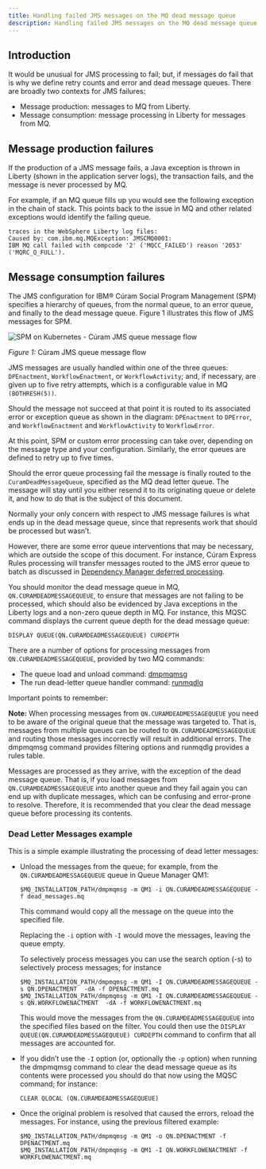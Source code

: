 ```yaml
---
title: Handling failed JMS messages on the MQ dead message queue
description: Handling failed JMS messages on the MQ dead message queue
---
```


## Introduction

It would be unusual for JMS processing to fail; but, if messages do fail that is why we define retry counts and error and dead message queues.
There are broadly two contexts for JMS failures:

* Message production: messages to MQ from Liberty.
* Message consumption: message processing in Liberty for messages from MQ.

## Message production failures

If the production of a JMS message fails, a Java exception is thrown in Liberty (shown in the application server logs), the transaction fails, and the message is never processed by MQ.

For example, if an MQ queue fills up you would see the following exception in the chain of stack. This points back to the issue in MQ and other related exceptions would identify the failing queue.

```
traces in the WebSphere Liberty log files:
Caused by: com.ibm.mq.MQException: JMSCMQ0001:
IBM MQ call failed with compcode '2' ('MQCC_FAILED') reason '2053' ('MQRC_Q_FULL').
```

## Message consumption failures

The JMS configuration for IBM® Cúram Social Program Management (SPM) specifies a hierarchy of queues, from the normal queue, to an error queue, and finally to the dead message queue.
Figure 1 illustrates this flow of JMS messages for SPM.

![SPM on Kubernetes - Cúram JMS queue message flow](../../images/curam_jmsqueue_message_flow.png)
<Caption>

*Figure 1:* Cúram JMS queue message flow

</Caption>

JMS messages are usually handled within one of the three queues: `DPEnactment`, `WorkflowEnactment`, or `WorkflowActivity`; and, if necessary, are given up to five retry attempts, which is a configurable value in MQ `(BOTHRESH(5))`.

Should the message not succeed at that point it is routed to its associated error or exception queue as shown in the diagram: `DPEnactment` to `DPError`, and `WorkflowEnactment` and `WorkflowActivity` to `WorkflowError`.

At this point, SPM or custom error processing can take over, depending on the message type and your configuration.  Similarly, the error queues are defined to retry up to five times.

Should the error queue processing fail the message is finally routed to the `CuramDeadMessageQueue`, specified as the MQ dead letter queue.
The message will stay until you either resend it to its originating queue or delete it, and how to do that is the subject of this document.

Normally your only concern with respect to JMS message failures is what ends up in the dead message queue, since that represents work that should be processed but wasn’t.

However, there are some error queue interventions that may be necessary, which are outside the scope of this document.
For instance, Cúram Express Rules processing will transfer messages routed to the JMS error queue to batch as discussed in [Dependency Manager deferred processing](https://www.ibm.com/docs/en/spm/7.0.11?topic=manager-dependency-deferred-processing).

You should monitor the dead message queue in MQ, `QN.CURAMDEADMESSAGEQUEUE`, to ensure that messages are not failing to be processed, which should also be evidenced by Java exceptions in the Liberty logs and a non-zero queue depth in MQ.
For instance, this MQSC command displays the current queue depth for the dead message queue:

```
DISPLAY QUEUE(QN.CURAMDEADMESSAGEQUEUE) CURDEPTH
```

There are a number of options for processing messages from `QN.CURAMDEADMESSAGEQUEUE`, provided by two MQ commands:

* The queue load and unload command: [dmpmqmsg](https://www.ibm.com/docs/en/ibm-mq/9.1?topic=reference-dmpmqmsg-queue-load-unload)
* The run dead-letter queue handler command: [runmqdlq](https://www.ibm.com/docs/en/ibm-mq/9.1?topic=reference-runmqdlq-run-dead-letter-queue-handler)

Important points to remember:

<InlineNotification kind="info">

**Note:** When processing messages from `QN.CURAMDEADMESSAGEQUEUE` you need to be aware of the original queue that the message was targeted to.
That is, messages from multiple queues can be routed to `QN.CURAMDEADMESSAGEQUEUE` and routing those messages incorrectly will result in additional errors. The dmpmqmsg command provides filtering options and runmqdlg provides a rules table.

</InlineNotification>

<InlineNotification kind="info">

Messages are processed as they arrive, with the exception of the dead message queue.
That is, if you load messages from `QN.CURAMDEADMESSAGEQUEUE` into another queue and they fail again you can end up with duplicate messages, which can be confusing and error-prone to resolve.
Therefore, it is recommended that you clear the dead message queue before processing its contents.

</InlineNotification>

### Dead Letter Messages example

This is a simple example illustrating the processing of dead letter messages:

* Unload the messages from the queue; for example, from the `QN.CURAMDEADMESSAGEQUEUE` queue in Queue Manager QM1:

    ```
    $MQ_INSTALLATION_PATH/dmpmqmsg -m QM1 -i QN.CURAMDEADMESSAGEQUEUE -f dead_messages.mq
    ```

    This command would copy all the message on the queue into the specified file.

    Replacing the `-i` option with `-I` would move the messages, leaving the queue empty.

    To selectively process messages you can use the search option (-s) to selectively process messages; for instance

    ```
    $MQ_INSTALLATION_PATH/dmpmqmsg -m QM1 -I QN.CURAMDEADMESSAGEQUEUE -s QN.DPENACTMENT  -dA -f DPENACTMENT.mq
    $MQ_INSTALLATION_PATH/dmpmqmsg -m QM1 -I QN.CURAMDEADMESSAGEQUEUE -s QN.WORKFLOWENACTMENT  -dA -f WORKFLOWENACTMENT.mq
    ```

    This would move the messages from the `QN.CURAMDEADMESSAGEQUEUE` into the specified files based on the filter.
    You could then use the `DISPLAY QUEUE(QN.CURAMDEADMESSAGEQUEUE) CURDEPTH` command to confirm that all messages are accounted for.

* If you didn’t use the `-I` option (or, optionally the `-p` option) when running the dmpmqmsg command to clear the dead message queue as its contents were processed you should do that now using the MQSC command; for instance:

    ```
    CLEAR QLOCAL (QN.CURAMDEADMESSAGEQUEUE)
    ```

* Once the original problem is resolved that caused the errors, reload the messages.  For instance, using the previous filtered example:

    ```
    $MQ_INSTALLATION_PATH/dmpmqmsg -m QM1 -o QN.DPENACTMENT -f DPENACTMENT.mq
    $MQ_INSTALLATION_PATH/dmpmqmsg -m QM1 -I QN.WORKFLOWENACTMENT -f WORKFLOWENACTMENT.mq
    ```
